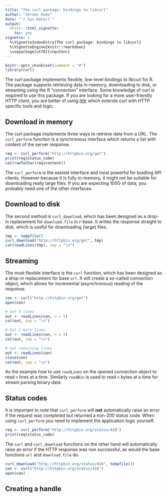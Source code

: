 ```yaml
---
title: "The curl package: bindings to libcurl"
author: "Jeroen Ooms"
date: "`r Sys.Date()`"
output:
  knitr:::html_vignette:
    toc: yes
vignette: >
  %\VignetteIndexEntry{The curl package: bindings to libcurl}
  %\VignetteEngine{knitr::rmarkdown}
  \usepackage[utf8]{inputenc}
---
```


```r
knitr::opts_chunk$set(comment = "#")
library(curl)
```


The curl package implements flexible, low-level bindings to libcurl for R. The package supports retrieving data in-memory, downloading to disk, or streaming using the R "connection" interface. Some knowledge of curl is required to use this package. If you are looking for a more user-friendly HTTP client, you are better of using  [httr](http://cran.r-project.org/web/packages/httr/vignettes/quickstart.html) which extends curl with HTTP specific tools and logic.

## Download in memory

The curl package implements three ways to retrieve data from a URL. The `curl_perform` function is a synchronous interface which returns a list with content of the server response.


```r
req <- curl_perform("http://httpbin.org/get")
print(req$status_code)
cat(rawToChar(req$content))
```

The `curl_perform` is the easiest interface and most powerful for buidling API clients. However because it is fully in-memory, it might not be suitable for downloading really large files. If you are expecting 100G of data, you probably need one of the other interfaces.

## Download to disk

The second method is `curl_download`, which has been designed as a drop-in replacement for `download.file` in r-base. It writes the response straight to disk, which is useful for downloading (large) files.

```r
tmp <- tempfile()
curl_download("http://httpbin.org/get", tmp)
cat(readLines(tmp), sep = "\n")
```

## Streaming

The most flexible interface is the `curl` function, which has been designed as a drop-in replacement for base `url`. It will create a so-called connection object, which allows for incremental (asynchronous) reading of the response.

```r
con <- curl("http://httpbin.org/get")
open(con)

# Get 5 lines
out <- readLines(con, n = 5)
cat(out, sep = "\n")

# Get 5 more lines
out <- readLines(con, n = 5)
cat(out, sep = "\n")

# Get remaining lines
out <- readLines(con)
close(con)
cat(out, sep = "\n")
```

As the example how to use `readLines` on the opened connection object to read `n` lines at a time. Similarly `readBin` is used to read `n` bytes at a time for stream parsing binary data.

## Status codes

It is important to note that `curl_perform` will **not** automatically raise an error if the request was completed but returned a non-200 status code. When using `curl_perform` you need to implement the application logic yourself.

```r
req <- curl_perform("http://httpbin.org/status/418")
print(req$status_code)
```

The `curl` and `curl_download` functions on the other hand will automatically raise an error if the HTTP response was non successful, as would the base functions `url` and `download.file` do.

```r
curl_download("http://httpbin.org/status/418", tempfile())
con <- curl("http://httpbin.org/status/418")
open(con)
```


## Creating a handle

